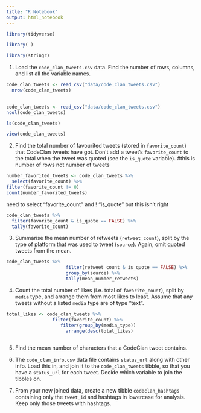 ```yaml
---
title: "R Notebook"
output: html_notebook
---
```


```r
library(tidyverse)
```

```r
library( )
```

```r
library(stringr)
```


1. Load the `code_clan_tweets.csv` data. 
Find the number of rows, columns, and list all the variable names.
```r
code_clan_tweets <- read_csv("data/code_clan_tweets.csv")
  nrow(code_clan_tweets)
  
```

 
```r
code_clan_tweets <- read_csv("data/code_clan_tweets.csv")
ncol(code_clan_tweets)
```
 
```r
ls(code_clan_tweets)
```
```r
view(code_clan_tweets)
```
 

2. Find the total number of favourited tweets (stored in `favorite_count`) that CodeClan tweets have got. 
Don't add a tweet's `favorite_count` to the total when the tweet was quoted (see the `is_quote` variable). 
#this is number of rows not number of tweets

```r
number_favorited_tweets <- code_clan_tweets %>% 
  select(favorite_count) %>% 
filter(favorite_count != 0)
count(number_favorited_tweets)

```

need to select "favorite_count" and ! "is_quote" but this isn't right
```r

code_clan_tweets %>%
  filter(favorite_count & is_quote == FALSE) %>%
  tally(favorite_count)
```



3. Summarise the mean number of retweets (`retweet_count`), split by the type of platform that was used to tweet (`source`). 
Again, omit quoted tweets from the mean.

```r
code_clan_tweets %>% 
                      filter(retweet_count & is_quote == FALSE) %>% 
                      group_by(source) %>% 
                      tally(mean_number_retweets)


```


4. Count the total number of likes (i.e. total of `favorite_count`), split by `media` type, and arrange them from most likes to least. Assume that any tweets without a listed `media` type are of type "text". 
```r
total_likes <- code_clan_tweets %>% 
                 filter(favorite_count) %>% 
                    filter(group_by(media_type))
                      arrange(desc(total_likes)
                    
```



5. Find the mean number of characters that a CodeClan tweet contains. 


6. The `code_clan_info.csv` data file contains `status_url` along with other info. Load this in, and join it to the `code_clan_tweets` tibble, so that you have a `status_url` for each tweet. Decide which variable to join the tibbles on. 


7. From your new joined data, create a new tibble `codeclan_hashtags` containing only the `tweet_id` and hashtags in lowercase for analysis. Keep only those tweets with hashtags.